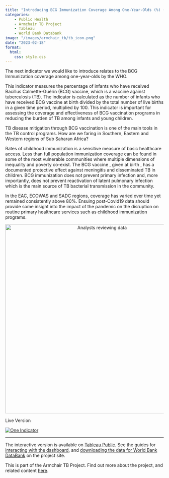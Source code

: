 ```yaml
---
title: "Introducing BCG Immunization Coverage Among One-Year-Olds (%) (Health Inequality Monitor)"
categories: 
    - Public Health
    - Armchair TB Project
    - Tableau
    - World Bank Databank
image: "/images/armchair_tb/tb_icon.png"
date: "2023-02-18"
format: 
  html:
    css: style.css
---
```


The next indicator we would like to introduce relates to the BCG Immunization coverage among one-year-olds by the WHO.

This indicator measures the percentage of infants who have received Bacillus Calmette-Guérin (BCG) vaccine, which is a vaccine against tuberculosis (TB). The indicator is calculated as the number of infants who have received BCG vaccine at birth divided by the total number of live births in a given time period, multiplied by 100. This indicator is important for assessing the coverage and effectiveness of BCG vaccination programs in reducing the burden of TB among infants and young children.

TB disease mitigation through BCG vaccination is one of the main tools in the TB control programs. How are we faring in Southern, Eastern and Western regions of Sub Saharan Africa?

Rates of childhood immunization is a sensitive measure of basic healthcare access. Less than full population immunization coverage can be found in some of the most vulnerable communities where multiple dimensions of inequality and poverty co-exist. The BCG vaccine , given at birth , has a documented protective effect against meningitis and disseminated TB in children. BCG immunization does not prevent primary infection and, more importantly, does not prevent reactivation of latent pulmonary infection which is the main source of TB bacterial transmission in the community.

In the EAC, ECOWAS and SADC regions, coverage has varied over time yet remained consistently above 80%. Ensuing post-Covid19 data should provide some insight into the impact of the pandemic on the disruption on routine primary healthcare services such as childhood immunization programs.

```{=html}
<div style="text-align: center;">
    <img src="/images/armchair_tb/02_01.png" alt="Analysts reviewing data" width="600"/>
</div>
```

Live Version

::: {#viz1741086737575 .tableauPlaceholder style="position: relative"}
<noscript><a href='#'><img src="https://public.tableau.com/static/images/Ar/ArmchairTBOneIndicator/OneIndicator/1_rss.png" alt="One Indicator " style="border: none"/></a></noscript>

<object class="tableauViz" style="display:none;">

<param name='host_url' value='https%3A%2F%2Fpublic.tableau.com%2F' /> <param name='embed_code_version' value='3' /> <param name='site_root' value='' /><param name='name' value='ArmchairTBOneIndicator&#47;OneIndicator' /><param name='tabs' value='no' /><param name='toolbar' value='yes' /><param name='static_image' value='https:&#47;&#47;public.tableau.com&#47;static&#47;images&#47;Ar&#47;ArmchairTBOneIndicator&#47;OneIndicator&#47;1.png' /> <param name='animate_transition' value='yes' /><param name='display_static_image' value='yes' /><param name='display_spinner' value='yes' /><param name='display_overlay' value='yes' /><param name='display_count' value='yes' /><param name='language' value='en-GB' />

</object>
:::

```{=html}
    <script type='text/javascript'>                    
      var divElement = document.getElementById('viz1741086737575');                    
      var vizElement = divElement.getElementsByTagName('object')[0];                    
      var targetWidth = 800; // Set your target width
      var originalWidth = 1500; // Original width
      var originalHeight = 927; // Original height

      // Calculate scale ratio
      var scaleRatio = targetWidth / originalWidth;

      // Apply scale transformation
      vizElement.style.transform = 'scale(' + scaleRatio + ')';
      vizElement.style.transformOrigin = 'top left'; // Keep the scaling aligned to the top left
      vizElement.style.width = originalWidth + 'px'; // Maintain original width
      vizElement.style.height = originalHeight + 'px'; // Maintain original height
      vizElement.style.overflow = 'hidden'; // Hide any overflow
      
      var scriptElement = document.createElement('script');                    
      scriptElement.src = 'https://public.tableau.com/javascripts/api/viz_v1.js';                    
      vizElement.parentNode.insertBefore(scriptElement, vizElement);                
      </script>
```

---

The interactive version is available on [Tableau Public](https://public.tableau.com/views/ArmchairTBOneIndicator/OneIndicator?%3Alanguage=en-GB&%3Adisplay_count=n&%3Aorigin=viz_share_link). See the guides for [interacting with the dashboard](/posts/armchair_tb_one_indicator.html), and [downloading the data for World Bank DataBank](/posts/connect_world_bank_data_bank.html) on the project site.

This is part of the Armchair TB Project. Find out more about the project, and related content [here](/posts/armchair_tb_intro.html).
